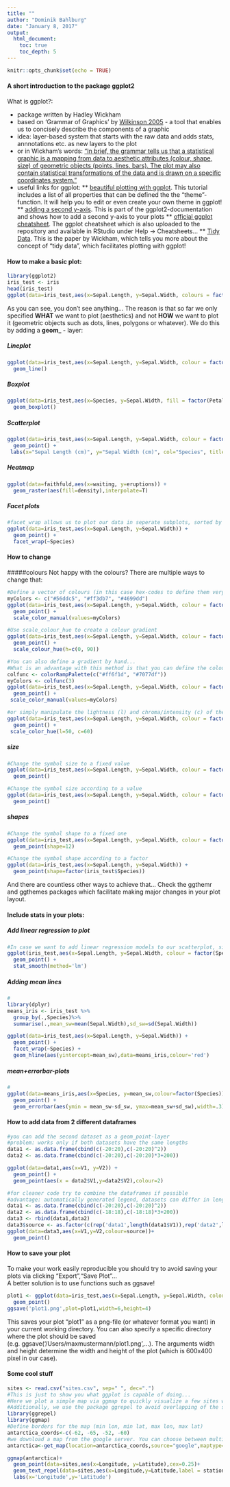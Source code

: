 ```yaml
---
title: ""
author: "Dominik Bahlburg"
date: "January 8, 2017"
output: 
  html_document:
    toc: true
    toc_depth: 5
---
```


```r
knitr::opts_chunk$set(echo = TRUE)
```

#### A short introduction to the package ggplot2

What is ggplot?: 

* package written by Hadley Wickham 
* based on 'Grammar of Graphics' by [Wilkinson 2005](https://www.amazon.de/Grammar-Graphics-Statistics-Computing/dp/0387245448) - a tool that enables us to concisely describe the components of a graphic
* idea: layer-based system that starts with the raw data and adds stats, annnotations etc. as new layers to the plot
* or in Wickham's words: [“In brief, the grammar tells us that a statistical graphic is a mapping from data to aesthetic attributes (colour, shape, size) of geometric objects (points, lines, bars). The plot may also contain statistical transformations of the data and is drawn on a specific coordinates system.”](http://moderngraphics11.pbworks.com/f/ggplot2-Book09hWickham.pdf)
* useful links for ggplot:
** [beautiful plotting with ggplot](http://zevross.com/blog/2014/08/04/beautiful-plotting-in-r-a-ggplot2-cheatsheet-3/#use-a-new-theme-theme_xx). This tutorial includes a list of all properties that can be defined the the "theme"-function. It will help you to edit or even create your own theme in ggplot!
** [adding a second y-axis](http://docs.ggplot2.org/dev/sec_axis.html). This is part of the ggplot2-documentation and shows how to add a second y-axis to your plots
** [official ggplot cheatsheet](https://www.rstudio.com/wp-content/uploads/2015/03/ggplot2-cheatsheet.pdf). The ggplot cheatsheet which is also uploaded to the repository and available in RStudio under Help -> Cheatsheets...
** [Tidy Data](http://vita.had.co.nz/papers/tidy-data.pdf). This is the paper by Wickham, which tells you more about the concept of "tidy data", which facilitates plotting with ggplot!

#### How to make a basic plot:  
```r
library(ggplot2)
iris_test <- iris
head(iris_test)
ggplot(data=iris_test,aes(x=Sepal.Length, y=Sepal.Width, colours = factor(Species)))
```
  
As you can see, you don't see anything... The reason is that so far we only specified **WHAT** we want to plot (aesthetics) and not **HOW** we want to plot it (geometric objects such as dots, lines, polygons or whatever). We do this by adding a **geom_** - layer:

##### Lineplot
```r
ggplot(data=iris_test,aes(x=Sepal.Length, y=Sepal.Width, colour = factor(Species))) +
  geom_line()
```
  
##### Boxplot 
```r
ggplot(data=iris_test,aes(x=Species, y=Sepal.Width, fill = factor(Petal.Width))) +
  geom_boxplot()
```
  
##### Scatterplot
```r
ggplot(data=iris_test,aes(x=Sepal.Length, y=Sepal.Width, colour = factor(Species), size = Petal.Width)) +
  geom_point() +
 labs(x="Sepal Length (cm)", y="Sepal Width (cm)", col="Species", title="Iris Dataset")
```
  
##### Heatmap
```r
ggplot(data=faithfuld,aes(x=waiting, y=eruptions)) +
  geom_raster(aes(fill=density),interpolate=T) 
```  
  
##### Facet plots  
```r
#facet_wrap allows us to plot our data in seperate subplots, sorted by a factor. 
ggplot(data=iris_test,aes(x=Sepal.Length, y=Sepal.Width)) +
  geom_point() +
  facet_wrap(~Species)
```  
  
#### How to change  
#####colours
Not happy with the colours?
There are multiple ways to change that: 
```r
#Define a vector of colours (in this case hex-codes to define them very precisely)
myColors <- c("#56ddc5", "#ff3db7", "#4699dd")
ggplot(data=iris_test,aes(x=Sepal.Length, y=Sepal.Width, colour = factor(Species))) +
  geom_point() +
  scale_color_manual(values=myColors)

#Use scale_colour_hue to create a colour gradient
ggplot(data=iris_test,aes(x=Sepal.Length, y=Sepal.Width, colour = factor(Species))) +
  geom_point() +
  scale_colour_hue(h=c(0, 90))

#You can also define a gradient by hand...
#What is an advantage with this method is that you can define the colours more precisely via hex-codes
colfunc <- colorRampPalette(c("#ff6f1d", "#7077df"))
myColors <- colfunc(3)
ggplot(data=iris_test,aes(x=Sepal.Length, y=Sepal.Width, colour = factor(Species))) +
  geom_point() +
 scale_color_manual(values=myColors)

#or simply manipulate the lightness (l) and chroma/intensity (c) of the used colours
ggplot(data=iris_test,aes(x=Sepal.Length, y=Sepal.Width, colour = factor(Species))) +
  geom_point() +
 scale_color_hue(l=50, c=60)
```
  
##### size 
  
```r
#Change the symbol size to a fixed value
ggplot(data=iris_test,aes(x=Sepal.Length, y=Sepal.Width, colour = factor(Species),size=3)) +
  geom_point() 

#Change the symbol size according to a value
ggplot(data=iris_test,aes(x=Sepal.Length, y=Sepal.Width, colour = factor(Species),size=Petal.Length)) +
  geom_point() 
```

##### shapes
```r
#Change the symbol shape to a fixed one
ggplot(data=iris_test,aes(x=Sepal.Length, y=Sepal.Width, colour = factor(Species))) +
  geom_point(shape=12)

#Change the symbol shape according to a factor
ggplot(data=iris_test,aes(x=Sepal.Length, y=Sepal.Width)) +
  geom_point(shape=factor(iris_test$Species)) 
```
  
And there are countless other ways to achieve that...
Check the ggthemr and ggthemes packages which facilitate making major changes in your plot layout.
  
  
  
#### Include stats in your plots:  
##### Add linear regression to plot
```r
#In case we want to add linear regression models to our scatterplot, simply add geom_smooth() to the ggplot. What we see as a grey shading around the regression lines is the predicted standard error. You can avoid that by adding se=F as an argument to geom_smooth
ggplot(iris_test,aes(x=Sepal.Length, y=Sepal.Width, colour = factor(Species))) +
  geom_point() + 
  stat_smooth(method='lm')
```
  
##### Adding mean lines  
```r
#
library(dplyr)
means_iris <- iris_test %>%
  group_by(.,Species)%>%
  summarise(.,mean_sw=mean(Sepal.Width),sd_sw=sd(Sepal.Width))

ggplot(data=iris_test,aes(x=Sepal.Length, y=Sepal.Width)) +
  geom_point() +
  facet_wrap(~Species) +
  geom_hline(aes(yintercept=mean_sw),data=means_iris,colour='red')
```  
  
##### mean+errorbar-plots  
```r
#
ggplot(data=means_iris,aes(x=Species, y=mean_sw,colour=factor(Species))) +
  geom_point() +
  geom_errorbar(aes(ymin = mean_sw-sd_sw, ymax=mean_sw+sd_sw),width=.3) 
```  
  
#### How to add data from 2 different dataframes
```r
#you can add the second dataset as a geom_point-layer
#problem: works only if both datasets have the same lengths
data1 <- as.data.frame(cbind(c(-20:20),c(-20:20)^2))
data2 <- as.data.frame(cbind(c(-20:20),c(-20:20)*3+200))

ggplot(data=data1,aes(x=V1, y=V2)) +
  geom_point() +
  geom_point(aes(x = data2$V1,y=data2$V2),colour=2)

#for cleaner code try to combine the dataframes if possible
#advantage: automatically generated legend, datasets can differ in length...
data1 <- as.data.frame(cbind(c(-20:20),c(-20:20)^2))
data2 <- as.data.frame(cbind(c(-18:18),c(-18:18)*3+200))
data3 <- rbind(data1,data2)
data3$source <- as.factor(c(rep('data1',length(data1$V1)),rep('data2',length(data2$V1))))
ggplot(data=data3,aes(x=V1,y=V2,colour=source))+
  geom_point()
```  
  
  
#### How to save your plot
To make your work easily reproducible you should try to avoid saving your plots via clicking "Export","Save Plot"...  
A better solution is to use functions such as ggsave!
```r
plot1 <- ggplot(data=iris_test,aes(x=Sepal.Length, y=Sepal.Width, colour = factor(Species))) +
  geom_point()
ggsave('plot1.png',plot=plot1,width=6,height=4)
```
This saves your plot "plot1" as a png-file (or whatever format you want) in your current working directory. You can also specify a specific directory where the plot should be saved (e.g. ggsave('/Users/maxmustermann/plot1.png',...). The arguments width and height determine the width and height of the plot (which is 600x400 pixel in our case).
  
#### Some cool stuff
```r
sites <- read.csv("sites.csv", sep=" ", dec=".")
#This is just to show you what ggplot is capable of doing...
#Here we plot a simple map via ggmap to quickly visualize a few sites where samples for a study were taken
#Additionally, we use the package ggrepel to avoid overlapping of the station labels. This is extremely helpful since ggplot is not able to do that by itself. 
library(ggrepel)
library(ggmap)
#Define borders for the map (min lon, min lat, max lon, max lat)
antarctica_coords<-c(-62, -65, -52, -60)
#we download a map from the google server. You can choose between multiple sources such as OpenStreetMap...
antarctica<-get_map(location=antarctica_coords,source="google",maptype="roadmap", crop=FALSE)

ggmap(antarctica)+
  geom_point(data=sites,aes(x=Longitude, y=Latitude),cex=0.25)+
  geom_text_repel(data=sites,aes(x=Longitude,y=Latitude,label = station,vjust=0.1,force=2)) +
  labs(x='Longitude',y='Latitude')
```